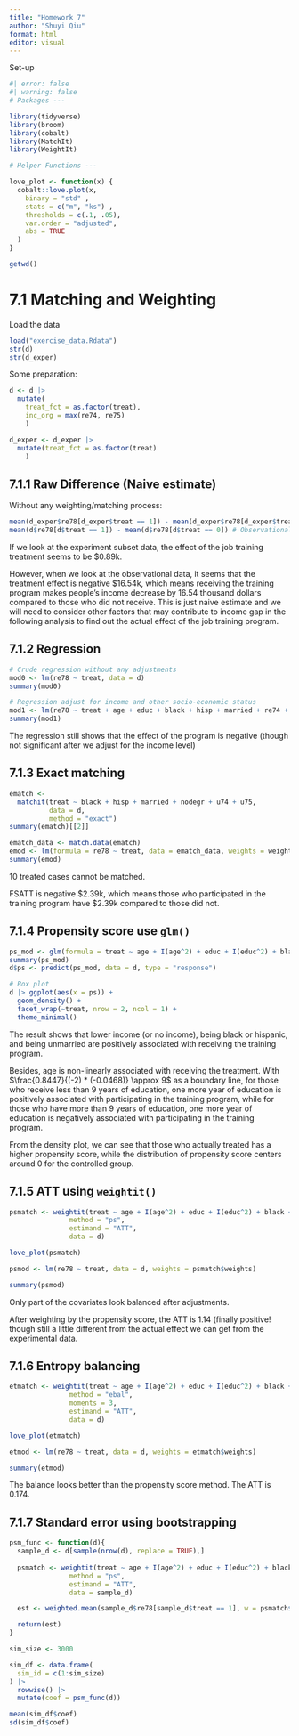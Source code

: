 ```yaml
---
title: "Homework 7"
author: "Shuyi Qiu"
format: html
editor: visual
---
```


Set-up

```r
#| error: false
#| warning: false
# Packages ---

library(tidyverse)
library(broom)
library(cobalt)
library(MatchIt)
library(WeightIt)

# Helper Functions ---

love_plot <- function(x) {
  cobalt::love.plot(x, 
    binary = "std" ,
    stats = c("m", "ks") ,
    thresholds = c(.1, .05),
    var.order = "adjusted",
    abs = TRUE
  )
}

getwd()
```

# 7.1 Matching and Weighting

Load the data

```r
load("exercise_data.Rdata")
str(d)
str(d_exper)
```

Some preparation:

```r
d <- d |> 
  mutate(
    treat_fct = as.factor(treat),
    inc_org = max(re74, re75)
    )

d_exper <- d_exper |> 
  mutate(treat_fct = as.factor(treat)
    )
```

## 7.1.1 Raw Difference (Naive estimate)

Without any weighting/matching process:

```r
mean(d_exper$re78[d_exper$treat == 1]) - mean(d_exper$re78[d_exper$treat == 0]) # Experimental subset
mean(d$re78[d$treat == 1]) - mean(d$re78[d$treat == 0]) # Observational dataset
```

If we look at the experiment subset data, the effect of the job training treatment seems to be \$0.89k.

However, when we look at the observational data, it seems that the treatment effect is negative \$16.54k, which means receiving the training program makes people's income decrease by 16.54 thousand dollars compared to those who did not receive. This is just naive estimate and we will need to consider other factors that may contribute to income gap in the following analysis to find out the actual effect of the job training program.

## 7.1.2 Regression

```r
# Crude regression without any adjustments
mod0 <- lm(re78 ~ treat, data = d)
summary(mod0)

# Regression adjust for income and other socio-economic status
mod1 <- lm(re78 ~ treat + age + educ + black + hisp + married + re74 + re75, data = d)
summary(mod1)
```

The regression still shows that the effect of the program is negative (though not significant after we adjust for the income level)

## 7.1.3 Exact matching

```r
ematch <- 
  matchit(treat ~ black + hisp + married + nodegr + u74 + u75, 
          data = d,
          method = "exact")
summary(ematch)[[2]]

ematch_data <- match.data(ematch)
emod <- lm(formula = re78 ~ treat, data = ematch_data, weights = weights)
summary(emod)
```

10 treated cases cannot be matched.

FSATT is negative \$2.39k, which means those who participated in the training program have \$2.39k compared to those did not.

## 7.1.4 Propensity score use `glm()` 

```r
ps_mod <- glm(formula = treat ~ age + I(age^2) + educ + I(educ^2) + black + hisp + married + nodegr + re74 + I(re74^2) + re75 + I(re75^2) + u74 + u75, data = d, family = "binomial")
summary(ps_mod)
d$ps <- predict(ps_mod, data = d, type = "response")

# Box plot
d |> ggplot(aes(x = ps)) +
  geom_density() + 
  facet_wrap(~treat, nrow = 2, ncol = 1) +
  theme_minimal()
```

The result shows that lower income (or no income), being black or hispanic, and being unmarried are positively associated with receiving the training program.

Besides, age is non-linearly associated with receiving the treatment. With $\frac{0.8447}{(-2) * (-0.0468)} \approx 9$ as a boundary line, for those who receive less than 9 years of education, one more year of education is positively associated with participating in the training program, while for those who have more than 9 years of education, one more year of education is negatively associated with participating in the training program.

From the density plot, we can see that those who actually treated has a higher propensity score, while the distribution of propensity score centers around 0 for the controlled group.

## 7.1.5 ATT using `weightit()` 

```r
psmatch <- weightit(treat ~ age + I(age^2) + educ + I(educ^2) + black + hisp + married + nodegr + re74 + I(re74^2) + re75 + I(re75^2) + u74 + u75, 
               method = "ps",
               estimand = "ATT",
               data = d)

love_plot(psmatch)

psmod <- lm(re78 ~ treat, data = d, weights = psmatch$weights)

summary(psmod)
```

Only part of the covariates look balanced after adjustments.

After weighting by the propensity score, the ATT is 1.14 (finally positive! though still a little different from the actual effect we can get from the experimental data.

## 7.1.6 Entropy balancing

```r
etmatch <- weightit(treat ~ age + I(age^2) + educ + I(educ^2) + black + hisp + married + nodegr + re74 + I(re74^2) + re75 + I(re75^2) + u74 + u75, 
               method = "ebal",
               moments = 3,
               estimand = "ATT",
               data = d)

love_plot(etmatch)

etmod <- lm(re78 ~ treat, data = d, weights = etmatch$weights)

summary(etmod)
```

The balance looks better than the propensity score method. The ATT is 0.174.

## 7.1.7 Standard error using bootstrapping

```r
psm_func <- function(d){
  sample_d <- d[sample(nrow(d), replace = TRUE),]
  
  psmatch <- weightit(treat ~ age + I(age^2) + educ + I(educ^2) + black + hisp + married + nodegr + re74 + I(re74^2) + re75 + I(re75^2) + u74 + u75, 
               method = "ps",
               estimand = "ATT",
               data = sample_d)

  est <- weighted.mean(sample_d$re78[sample_d$treat == 1], w = psmatch$weights[sample_d$treat == 1]) - weighted.mean(sample_d$re78[sample_d$treat == 0], w = psmatch$weights[sample_d$treat == 0])

  return(est)
}

sim_size <- 3000

sim_df <- data.frame(
  sim_id = c(1:sim_size)
) |> 
  rowwise() |> 
  mutate(coef = psm_func(d))

mean(sim_df$coef)
sd(sim_df$coef)
```
